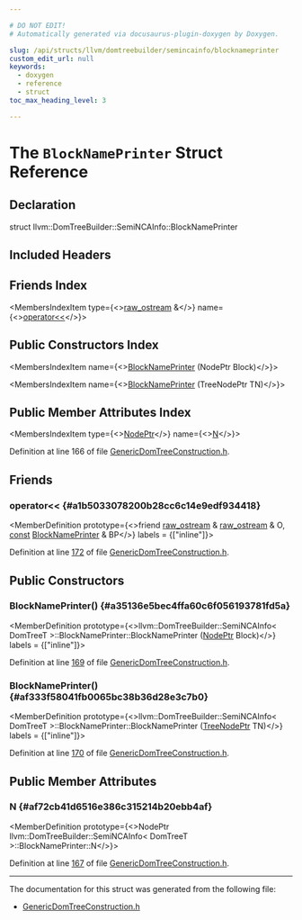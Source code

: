 ```yaml
---

# DO NOT EDIT!
# Automatically generated via docusaurus-plugin-doxygen by Doxygen.

slug: /api/structs/llvm/domtreebuilder/semincainfo/blocknameprinter
custom_edit_url: null
keywords:
  - doxygen
  - reference
  - struct
toc_max_heading_level: 3

---
```





# The `BlockNamePrinter` Struct Reference

<DoxygenPage pluginConfig={pluginConfig}>



## Declaration

<CodeBlock>struct llvm::DomTreeBuilder::SemiNCAInfo::BlockNamePrinter</CodeBlock>

## Included Headers

<IncludesList>
<IncludesListItem
  filePath="llvm/Support/GenericDomTreeConstruction.h"
  permalink="/docs/api/files/include/include/llvm/include/llvm/support/genericdomtreeconstruction-h"
  isLocal="true" />
</IncludesList>

## Friends Index

<MembersIndex>

<MembersIndexItem
  type={<><a href="/docs/api/classes/llvm/raw-ostream">raw&#95;ostream</a> &amp;</>}
  name={<><a href="#a1b5033078200b28cc6c14e9edf934418">operator&lt;&lt;</a></>}>
</MembersIndexItem>

</MembersIndex>

## Public Constructors Index

<MembersIndex>

<MembersIndexItem
  name={<><a href="#a35136e5bec4ffa60c6f056193781fd5a">BlockNamePrinter</a> (NodePtr Block)</>}>
</MembersIndexItem>

<MembersIndexItem
  name={<><a href="#af333f58041fb0065bc38b36d28e3c7b0">BlockNamePrinter</a> (TreeNodePtr TN)</>}>
</MembersIndexItem>

</MembersIndex>

## Public Member Attributes Index

<MembersIndex>

<MembersIndexItem
  type={<><a href="/docs/api/structs/llvm/domtreebuilder/semincainfo/#a5669fb284cfbf3893c2be26690f5d383">NodePtr</a></>}
  name={<><a href="#af72cb41d6516e386c315214b20ebb4af">N</a></>}>
</MembersIndexItem>

</MembersIndex>


Definition at line 166 of file <a href="/docs/api/files/include/include/llvm/include/llvm/support/genericdomtreeconstruction-h">GenericDomTreeConstruction.h</a>.

<SectionDefinition>

## Friends

### operator&lt;&lt; {#a1b5033078200b28cc6c14e9edf934418}

<MemberDefinition
  prototype={<>friend <a href="/docs/api/classes/llvm/raw-ostream">raw&#95;ostream</a> &amp; <a href="/docs/api/classes/llvm/raw-ostream">raw&#95;ostream</a> &amp; O, <a href="/docs/api/files/lib/lib/target/lib/target/aarch64/aarch64promoteconstant-cpp/#a90f8350fecae261c25be85d38b451bff">const</a> <a href="/docs/api/structs/llvm/domtreebuilder/semincainfo/blocknameprinter">BlockNamePrinter</a> &amp; BP</>}
  labels = {["inline"]}>

Definition at line <a href="/docs/api/files/include/include/llvm/include/llvm/support/genericdomtreeconstruction-h/#l00172">172</a> of file <a href="/docs/api/files/include/include/llvm/include/llvm/support/genericdomtreeconstruction-h">GenericDomTreeConstruction.h</a>.
</MemberDefinition>

</SectionDefinition>

<SectionDefinition>

## Public Constructors

### BlockNamePrinter() {#a35136e5bec4ffa60c6f056193781fd5a}

<MemberDefinition
  prototype={<>llvm::DomTreeBuilder::SemiNCAInfo&lt; DomTreeT &gt;::BlockNamePrinter::BlockNamePrinter (<a href="/docs/api/structs/llvm/domtreebuilder/semincainfo/#a5669fb284cfbf3893c2be26690f5d383">NodePtr</a> Block)</>}
  labels = {["inline"]}>

Definition at line <a href="/docs/api/files/include/include/llvm/include/llvm/support/genericdomtreeconstruction-h/#l00169">169</a> of file <a href="/docs/api/files/include/include/llvm/include/llvm/support/genericdomtreeconstruction-h">GenericDomTreeConstruction.h</a>.
</MemberDefinition>

### BlockNamePrinter() {#af333f58041fb0065bc38b36d28e3c7b0}

<MemberDefinition
  prototype={<>llvm::DomTreeBuilder::SemiNCAInfo&lt; DomTreeT &gt;::BlockNamePrinter::BlockNamePrinter (<a href="/docs/api/structs/llvm/domtreebuilder/semincainfo/#ab841529e1d6fd801bdeb291409119aef">TreeNodePtr</a> TN)</>}
  labels = {["inline"]}>

Definition at line <a href="/docs/api/files/include/include/llvm/include/llvm/support/genericdomtreeconstruction-h/#l00170">170</a> of file <a href="/docs/api/files/include/include/llvm/include/llvm/support/genericdomtreeconstruction-h">GenericDomTreeConstruction.h</a>.
</MemberDefinition>

</SectionDefinition>

<SectionDefinition>

## Public Member Attributes

### N {#af72cb41d6516e386c315214b20ebb4af}

<MemberDefinition
  prototype={<>NodePtr llvm::DomTreeBuilder::SemiNCAInfo&lt; DomTreeT &gt;::BlockNamePrinter::N</>}>

Definition at line <a href="/docs/api/files/include/include/llvm/include/llvm/support/genericdomtreeconstruction-h/#l00167">167</a> of file <a href="/docs/api/files/include/include/llvm/include/llvm/support/genericdomtreeconstruction-h">GenericDomTreeConstruction.h</a>.
</MemberDefinition>

</SectionDefinition>

<hr/>

The documentation for this struct was generated from the following file:

<ul>
<li><a href="/docs/api/files/include/include/llvm/include/llvm/support/genericdomtreeconstruction-h">GenericDomTreeConstruction.h</a></li>
</ul>

</DoxygenPage>
